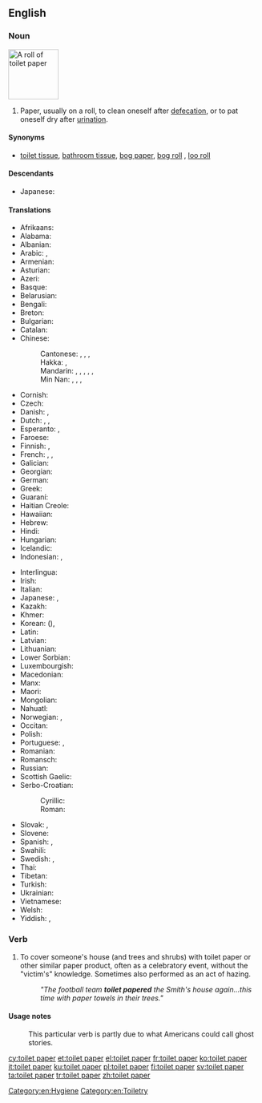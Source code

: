 ==English==

===Noun===
[[File:A Roll of Toilet Paper.JPG|thumb|100px|A roll of toilet paper]]
{{en-noun|head=[[toilet]] [[paper]]}}

# Paper, usually on a roll, to clean oneself after [[defecation]], or to pat oneself dry after [[urination]]. {{abbreviated|TP}}

====Synonyms====
* [[toilet tissue]], [[bathroom tissue]], [[bog paper]], [[bog roll]] {{context|British|mildly|vulgar|lang=en}}, [[loo roll]] {{context|British|mildly|vulgar|lang=en}}

====Descendants====
* Japanese: {{l|ja|トイレットペーパー|tr=toirettopēpā}} {{qualifier|borrowed}}

====Translations====
{{trans-top|paper to clean oneself after defecation or urination}}
* Afrikaans: {{t|af|toiletpapier}}
* Alabama: {{t|akz|iskihka}}
* Albanian: {{t|sq|letër higjienike}}
* Arabic: {{t|ar|وَرَق اَلْمِرْحَاض|m}}, {{t|ar|وَرَق اَلْحَمَّام|m}}
* Armenian: {{t|hy|զուգարանի թուղթ}}
* Asturian: {{t|ast|papel hixénicu|m}}
* Azeri: {{t|az|ayaqyolu kağızı}}
* Basque: {{t|eu|komuneko paper}}
* Belarusian: {{t|be|туале́тная папе́ра|f}}
* Bengali: {{t|bn|টয়লেট পেপার|tr=ţoẏleţ pepar|sc=Beng}}
* Breton: {{t|br|paper-privezioù|m}}
* Bulgarian: {{t|bg|тоале́тна харти́я|f}}
* Catalan: {{t|ca|paper higiènic|m}}
* Chinese:
*: Cantonese: {{t|yue|廁紙}}, {{t|yue|厕纸|tr=ci3 zi2}}, {{t|yue|衛生紙}}, {{t|yue|卫生纸|tr=wai6 sang1 zi2}}
*: Hakka: {{t|hak|衛生紙}}, {{t|hak|卫生纸|tr=vi-sên-chṳ́}}
*: Mandarin: {{t|cmn|衛生紙|sc=Hani}}, {{t+|cmn|卫生纸|tr=wèishēngzhǐ|sc=Hani}}, {{t+|cmn|手紙|sc=Hani}}, {{t+|cmn|手纸|tr=shǒuzhǐ|sc=Hani}}, {{t+|cmn|廁紙|sc=Hani}}, {{t+|cmn|厕纸|tr=cèzhǐ|sc=Hani}}
*: Min Nan: {{t+|nan|衛生紙}}, {{t|nan|卫生纸|tr=ōe-seng-chóa}}, {{t+|nan|綿仔紙}}, {{t|nan|绵仔纸|tr=mî-á-chóa}}
* Cornish: {{t|kw|paper privedhyow}}
* Czech: {{t|cs|toaletní papír|m}}
* Danish: {{t+|da|toiletpapir|n}}, {{t+|da|wc-papir|n}}
* Dutch: {{t|nl|WC-papier|n}}, {{t|nl|toiletpapier|n}}, {{t|nl|WC-rol|m}}
* Esperanto: {{t|eo|klozeta papero}}, {{t|eo|neceseja papero}}
* Faroese: {{t|fo|skoynisoppur|m}}
* Finnish: {{t+|fi|vessapaperi}}, {{t|fi|wc-paperi}}
* French: {{t|fr|papier de toilette|m}}, {{t|fr|papier hygiénique|m}}, {{t+|fr|papier toilette|m}}
* Galician: {{t|gl|papel hixiénico|m}}
* Georgian: {{t|ka|ტუალეტი ქაღალდი}}
* German: {{t+|de|Toilettenpapier|n}}
* Greek: {{t+|el|χαρτί υγείας|n}}
* Guaraní: {{t|gn|kuatia ñepyndýi}}
* Haitian Creole: {{t|ht|papye ijyenik}}
* Hawaiian: {{t|haw|hāleu}}
* Hebrew: {{t+|he|נְיַר טוֹאָלֵט}}
* Hindi: {{t|hi|टॉयलेट पेपर|tr=ṭoyleṭ pepar}}
* Hungarian: {{t|hu|toalettpapír}}
* Icelandic: {{t|is|klósettpappír|m}}
* Indonesian: {{t|id|tisu toilet}}, {{t+|id|kertas toilet}}
{{trans-mid}}
* Interlingua: {{t|ia|papiro hygienic}}
* Irish: {{t|ga|páipéar leithris|m}}
* Italian: {{t|it|carta igienica|f}}
* Japanese: {{t|ja|ちり紙|tr=ちりがみ, chirigami}}, {{t+|ja|トイレットペーパー|tr=toirettopēpā}}
* Kazakh: {{t|kk|әжетхана қағазы}}
* Khmer: {{t|km|ក្រដាសបង្គន់|tr=krɑdaah bɑngkʊən|sc=Khmr}}
* Korean: {{t+|ko|화장지|sc=Kore}} ({{t+|ko|化粧紙|sc=Kore}}), {{t+|ko|휴지|sc=Kore}}
* Latin: {{t|la|charta purgatoria|f}}
* Latvian: {{t|lv|tualetes papīrs|m}}
* Lithuanian: {{t|lt|tualetinis popierius|m}}
* Lower Sorbian: {{t|dsb|toaletowa papjera|f}}
* Luxembourgish: {{t|lb|Toilettëpabeier|m}}
* Macedonian: {{t|mk|тоале́тна ха́ртија|f}}
* Manx: {{t|gv|pabyr premmee}}
* Maori: {{t|mi|whēru}}
* Mongolian: {{t|mn|ариун цэврийн цаас}}
* Nahuatl: {{t|nah|cuitlamatl}}
* Norwegian: {{t|no|dopapir|n}}, {{t|no|toalettpapir|n}}
* Occitan: {{t|oc|papièr igienic|m}}
* Polish: {{t+|pl|papier toaletowy|m}}
* Portuguese: {{t+|pt|papel higiênico|m}} {{qualifier|Brazil}}, {{t|pt|papel higiénico|m}} {{qualifier|Portugal}}
* Romanian: {{t|ro|hârtie igienică|f}}
* Romansch: {{t|rm|palpiri da tualetta|m}}
* Russian: {{t+|ru|туале́тная бума́га|f}}
* Scottish Gaelic: {{t|gd|pàipear suathaidh}}
* Serbo-Croatian:
*: Cyrillic: {{t|sh|тоалетни папир}}
*: Roman: {{t|sh|toaletni papir}}
* Slovak: {{t|sk|toaletný papier|m}}, {{qualifier|slang}} {{t|sk|hajzlpapír||m}}
* Slovene: {{t+|sl|toaletni papir|m}}
* Spanish: {{t|es|papel higiénico|m}}, {{t+|es|confort|m}} {{qualifier|Chile<!-- - originally a registered trademark-->}}
* Swahili: {{t|sw|karatasi ya choo}}
* Swedish: {{t+|sv|toalettpapper|n}}, {{t|sv|toapapper}}
* Thai: {{t|th|กระดาษทิชชู|tr=gràdàat títchoo}}
* Tibetan: {{t|bo|གཙང་སྒྲའི་ཤོག་བུ|sc=Tibt}}
* Turkish: {{t+|tr|tuvalet kağıdı}}
* Ukrainian: {{t|uk|туале́тний папі́р|m}}
* Vietnamese: {{t+|vi|giấy vệ sinh}}
* Welsh: {{t+|cy|papur tŷ bach}}
* Yiddish: {{t|yi|בית־הכּסא פּאַפּיר|n|tr=beys-hakise papir}}, {{t|yi|אשר־יצר פּאַפּיר|n|tr=asher-yotser papir}}
{{trans-bottom}}

===Verb===
{{en-verb}}

# {{context|US|lang=en}} To cover someone's house (and trees and shrubs) with toilet paper or other similar paper product, often as a celebratory event, without the "victim's" knowledge. Sometimes also performed as an act of hazing.
#: ''"The football team '''toilet papered''' the Smith's house again...this time with paper towels in their trees."''

====Usage notes====
: {{sense|US}} This particular verb is partly due to what Americans could call ghost stories.

[[Category:en:Hygiene]]
[[Category:en:Toiletry]]

[[cy:toilet paper]]
[[et:toilet paper]]
[[el:toilet paper]]
[[fr:toilet paper]]
[[ko:toilet paper]]
[[it:toilet paper]]
[[ku:toilet paper]]
[[pl:toilet paper]]
[[fi:toilet paper]]
[[sv:toilet paper]]
[[ta:toilet paper]]
[[tr:toilet paper]]
[[zh:toilet paper]]